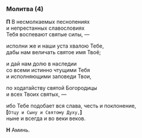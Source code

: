 ### Молитва (4)

**П** В несмолкаемых песнопениях  
и непрестанных славословиях  
Тебя воспевают святые силы, —

исполни же и наши уста хвалою Тебе,  
дабы нам величать святое имя Твоё;

и дай нам долю в наследии  
со всеми истинно чтущими Тебя  
и исполняющими заповеди Твои,

по ходатайству святой Богородицы  
и всех Твоих святых, —

ибо Тебе подобает вся слава, честь и поклонение,  
**[**`Отцу и Сыну и Святому Духу,`**]**  
ныне и всегда и во веки веков.

**Н** Аминь.

